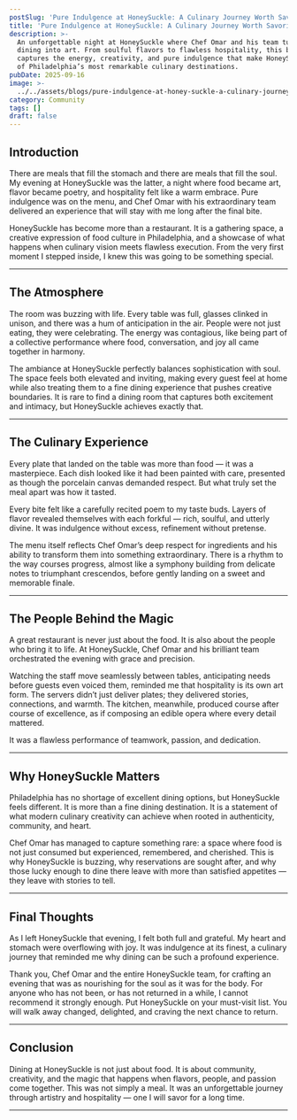 ```yaml
---
postSlug: 'Pure Indulgence at HoneySuckle: A Culinary Journey Worth Savoring'
title: 'Pure Indulgence at HoneySuckle: A Culinary Journey Worth Savoring'
description: >-
  An unforgettable night at HoneySuckle where Chef Omar and his team turned fine
  dining into art. From soulful flavors to flawless hospitality, this blog
  captures the energy, creativity, and pure indulgence that make HoneySuckle one
  of Philadelphia’s most remarkable culinary destinations.
pubDate: 2025-09-16
image: >-
  ../../assets/blogs/pure-indulgence-at-honey-suckle-a-culinary-journey-worth-savoring/image.jpg
category: Community
tags: []
draft: false
---
```

## Introduction

There are meals that fill the stomach and there are meals that fill the soul. My evening at HoneySuckle was the latter, a night where food became art, flavor became poetry, and hospitality felt like a warm embrace. Pure indulgence was on the menu, and Chef Omar with his extraordinary team delivered an experience that will stay with me long after the final bite.

HoneySuckle has become more than a restaurant. It is a gathering space, a creative expression of food culture in Philadelphia, and a showcase of what happens when culinary vision meets flawless execution. From the very first moment I stepped inside, I knew this was going to be something special.

---

## The Atmosphere

The room was buzzing with life. Every table was full, glasses clinked in unison, and there was a hum of anticipation in the air. People were not just eating, they were celebrating. The energy was contagious, like being part of a collective performance where food, conversation, and joy all came together in harmony.

The ambiance at HoneySuckle perfectly balances sophistication with soul. The space feels both elevated and inviting, making every guest feel at home while also treating them to a fine dining experience that pushes creative boundaries. It is rare to find a dining room that captures both excitement and intimacy, but HoneySuckle achieves exactly that.

---

## The Culinary Experience

Every plate that landed on the table was more than food — it was a masterpiece. Each dish looked like it had been painted with care, presented as though the porcelain canvas demanded respect. But what truly set the meal apart was how it tasted.

Every bite felt like a carefully recited poem to my taste buds. Layers of flavor revealed themselves with each forkful — rich, soulful, and utterly divine. It was indulgence without excess, refinement without pretense.

The menu itself reflects Chef Omar’s deep respect for ingredients and his ability to transform them into something extraordinary. There is a rhythm to the way courses progress, almost like a symphony building from delicate notes to triumphant crescendos, before gently landing on a sweet and memorable finale.

---

## The People Behind the Magic

A great restaurant is never just about the food. It is also about the people who bring it to life. At HoneySuckle, Chef Omar and his brilliant team orchestrated the evening with grace and precision.

Watching the staff move seamlessly between tables, anticipating needs before guests even voiced them, reminded me that hospitality is its own art form. The servers didn’t just deliver plates; they delivered stories, connections, and warmth. The kitchen, meanwhile, produced course after course of excellence, as if composing an edible opera where every detail mattered.

It was a flawless performance of teamwork, passion, and dedication.

---

## Why HoneySuckle Matters

Philadelphia has no shortage of excellent dining options, but HoneySuckle feels different. It is more than a fine dining destination. It is a statement of what modern culinary creativity can achieve when rooted in authenticity, community, and heart.

Chef Omar has managed to capture something rare: a space where food is not just consumed but experienced, remembered, and cherished. This is why HoneySuckle is buzzing, why reservations are sought after, and why those lucky enough to dine there leave with more than satisfied appetites — they leave with stories to tell.

---

## Final Thoughts

As I left HoneySuckle that evening, I felt both full and grateful. My heart and stomach were overflowing with joy. It was indulgence at its finest, a culinary journey that reminded me why dining can be such a profound experience.

Thank you, Chef Omar and the entire HoneySuckle team, for crafting an evening that was as nourishing for the soul as it was for the body. For anyone who has not been, or has not returned in a while, I cannot recommend it strongly enough. Put HoneySuckle on your must-visit list. You will walk away changed, delighted, and craving the next chance to return.

---

## Conclusion

Dining at HoneySuckle is not just about food. It is about community, creativity, and the magic that happens when flavors, people, and passion come together. This was not simply a meal. It was an unforgettable journey through artistry and hospitality — one I will savor for a long time.

---
